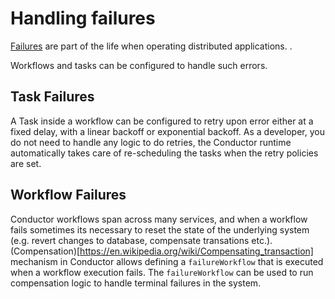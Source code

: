 # Handling failures
[Failures](https://en.wikipedia.org/wiki/Fallacies_of_distributed_computing) are part of the life when operating distributed applications. .  

Workflows and tasks can be configured to handle such errors. 

## Task Failures
A Task inside a workflow can be configured to retry upon error either at a fixed delay, with a linear backoff or exponential backoff.
As a developer, you do not need to handle any logic to do retries, the Conductor runtime automatically takes care of re-scheduling the tasks when the retry policies are set.

## Workflow Failures
Conductor workflows span across many services, and when a workflow fails sometimes its necessary to reset the state of the underlying system (e.g. revert changes to database, compensate transations etc.).
(Compensation)[https://en.wikipedia.org/wiki/Compensating_transaction] mechanism in Conductor allows defining a `failureWorkflow` that is executed when a workflow execution fails.
The `failureWorkflow` can be used to run compensation logic to handle terminal failures in the system.
